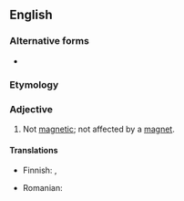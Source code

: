 {{also|non-magnetic}}
==English==

===Alternative forms===
* {{l|en|non-magnetic}}

===Etymology===
{{prefix|non|magnetic|lang=en}}

===Adjective===
{{en-adj|-}}

# Not [[magnetic]]; not affected by a [[magnet]].

====Translations====
{{trans-top|not magnetic}}
* Finnish: {{t|fi|epämagneettinen}}, {{t|fi|ei-magneettinen}}
{{trans-mid}}
* Romanian: {{t|ro|nemagnetic|m}}
{{trans-bottom}}